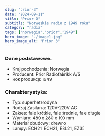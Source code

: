 ```yaml
---
slug: "prior-3"
date: "2024-09-11"
title: "Prior 3"
subtitle: "Norweskie radio z 1949 roku"
category: "radia"
tags: ["norwegia","prior","1949"]
hero_image: "./image1.jpg"
hero_image_alt: "Prior 3"
---
```


### Dane podstawowe:

- Kraj pochodzenia: Norwegia
- Producent: Prior Radiofabrikk A/S
- Rok produkcji: 1949

### Charakterystyka:

- Typ: superheterodyna
- Rodzaj Zasilania: 120V-220V AC
- Zakres: fale krótkie, fale średnie, fale długie
- Wymiary: 480 x 280 x 190 mm
- Materiał obudowy: drewno
- Lampy: ECH21, ECH21, EBL21, EZ35